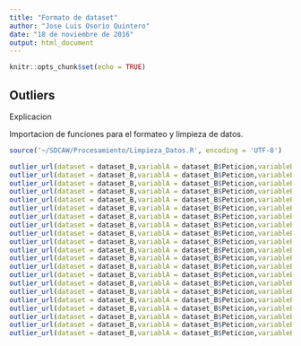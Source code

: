 ```yaml
---
title: "Formato de dataset"
author: "Jose Luis Osorio Quintero"
date: "18 de noviembre de 2016"
output: html_document
---
```


```r
knitr::opts_chunk$set(echo = TRUE)
```

## Outliers

Explicacion

Importacion de funciones para el formateo y limpieza de datos.
```r
source('~/SDCAW/Procesamiento/Limpieza_Datos.R', encoding = 'UTF-8')
```


```r
outlier_url(dataset = dataset_B,variablA = dataset_B$Peticion,variableB = dataset_B$URL_Length)
outlier_url(dataset = dataset_B,variablA = dataset_B$Peticion,variableB = dataset_B$EXE)
outlier_url(dataset = dataset_B,variablA = dataset_B$Peticion,variableB = dataset_B$JAVA)
outlier_url(dataset = dataset_B,variablA = dataset_B$Peticion,variableB = dataset_B$OLD)
outlier_url(dataset = dataset_B,variablA = dataset_B$Peticion,variableB = dataset_B$BAK)
outlier_url(dataset = dataset_B,variablA = dataset_B$Peticion,variableB = dataset_B$Admiracion)
outlier_url(dataset = dataset_B,variablA = dataset_B$Peticion,variableB = dataset_B$ComillasDobles)
outlier_url(dataset = dataset_B,variablA = dataset_B$Peticion,variableB = dataset_B$Numeral)
outlier_url(dataset = dataset_B,variablA = dataset_B$Peticion,variableB = dataset_B$Pesos)
outlier_url(dataset = dataset_B,variablA = dataset_B$Peticion,variableB = dataset_B$Porcentaje)
outlier_url(dataset = dataset_B,variablA = dataset_B$Peticion,variableB = dataset_B$Ampersand)
outlier_url(dataset = dataset_B,variablA = dataset_B$Peticion,variableB = dataset_B$ComillaSimple)
outlier_url(dataset = dataset_B,variablA = dataset_B$Peticion,variableB = dataset_B$ParantesisAbierto)
outlier_url(dataset = dataset_B,variablA = dataset_B$Peticion,variableB = dataset_B$ParentesisCerrado)
outlier_url(dataset = dataset_B,variablA = dataset_B$Peticion,variableB = dataset_B$Asterisco)
outlier_url(dataset = dataset_B,variablA = dataset_B$Peticion,variableB = dataset_B$Mas)
outlier_url(dataset = dataset_B,variablA = dataset_B$Peticion,variableB = dataset_B$Coma)
outlier_url(dataset = dataset_B,variablA = dataset_B$Peticion,variableB = dataset_B$Menos)
outlier_url(dataset = dataset_B,variablA = dataset_B$Peticion,variableB = dataset_B$Punto)
outlier_url(dataset = dataset_B,variablA = dataset_B$Peticion,variableB = dataset_B$Slash)
outlier_url(dataset = dataset_B,variablA = dataset_B$Peticion,variableB = dataset_B$TotalCaracteres)

```

